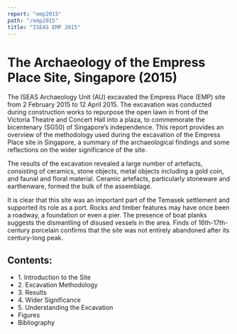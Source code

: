 ```yaml
---
report: "emp2015"
path: "/emp2015"
title: "ISEAS EMP 2015"
---
```



# The Archaeology of the Empress Place Site, Singapore (2015)

The ISEAS Archaeology Unit (AU) excavated the Empress Place (EMP) site from 2 February 2015 to 12 April 2015. The excavation was conducted during construction works to repurpose the open lawn in front of the Victoria Theatre and Concert Hall into a plaza, to commemorate the bicentenary (SG50) of Singapore’s independence. This report provides an overview of the methodology used during the excavation of the Empress Place site in Singapore, a summary of the archaeological findings and some reflections on the wider significance of the site. 

The results of the excavation revealed a large number of artefacts, consisting of ceramics, stone objects, metal objects including a gold coin, and faunal and floral material. Ceramic artefacts, particularly stoneware and earthenware, formed the bulk of the assemblage.

It is clear that this site was an important part of the Temasek settlement and supported its role as a port. Rocks and timber features may have once been a roadway, a foundation or even a pier. The presence of boat planks suggests the dismantling of disused vessels in the area. Finds of 16th-17th-century porcelain confirms that the site was not entirely abandoned after its century-long peak.

## Contents:

 - <BaseLink href="/emp2015/text/introduction">1. Introduction to the Site</BaseLink>
 - <BaseLink href="/emp2015/text/excavationmethodology">2. Excavation Methodology</BaseLink>
 - <BaseLink href="/emp2015/text/results">3. Results</BaseLink>
 - <BaseLink href="/emp2015/text/widersignificance">4. Wider Significance</BaseLink>
 - <BaseLink href="/emp2015/text/understanding">5. Understanding the Excavation</BaseLink>
 - <BaseLink href="/emp2015/text/figures">Figures</BaseLink>
 - <BaseLink href="/emp2015/text/bibliography">Bibliography</BaseLink>


